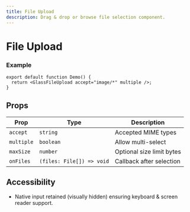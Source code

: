 ```yaml
---
title: File Upload
description: Drag & drop or browse file selection component.
---
```



# File Upload

### Example

```tsx
export default function Demo() {
  return <GlassFileUpload accept="image/*" multiple />;
}
```

## Props

| Prop       | Type                      | Description               |
| ---------- | ------------------------- | ------------------------- |
| `accept`   | `string`                  | Accepted MIME types       |
| `multiple` | `boolean`                 | Allow multi-select        |
| `maxSize`  | `number`                  | Optional size limit bytes |
| `onFiles`  | `(files: File[]) => void` | Callback after selection  |

## Accessibility

- Native input retained (visually hidden) ensuring keyboard & screen reader support.

